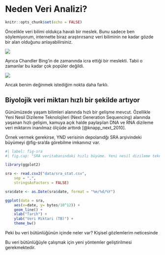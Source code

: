 # Neden Veri Analizi?

```r
knitr::opts_chunk$set(echo = FALSE)
```
::: {.content-visible when-format="html"}

Öncelikle veri bilimi oldukça havalı bir meslek. Bunu sadece ben söylemiyorum, internette biraz araştırırsanız veri biliminin ne kadar gözde bir alan olduğunu anlayabilirsiniz.

![](https://miro.medium.com/max/698/1*jDs1eDvuyAb7KLUbezCxuA.jpeg)

Ayrıca Chandler Bing'in de zamanında icra ettiği bir meslekti. Tabii o zamanlar bu kadar çok popüler değildi.

![](https://i.pinimg.com/originals/32/a0/0d/32a00d1722efa7a768265e00d0e1976e.jpg)

Ancak benim değinmek istediğim nokta daha farklı.

:::

## Biyolojik veri miktarı hızlı bir şekilde artıyor

Günümüzede yaşam bilimleri alanında hızlı bir gelişme mevcut. Özellikle Yeni Nesil Dizileme Teknolojileri (Next Generation Sequencing) alanında yaşanan hızlı gelişim, kamuya açık halde paylaşılan DNA ve RNA dizileme veri miktarını inanılmaz ölçüde arttırdı [@knapp_next_2010].

Örnek vermek gerekirse, YND verisinin depolanıdğı SRA arşivindeki büyümeyi @fig-sra'da görebilme imkanınız var.

```r
#| label: fig-sra
#| fig.cap: "SRA veritabanındaki hızlı büyüme. Yeni nesil dizileme teknolojilerinde yaşanan hızlı gelişmeler sayesinde, SRA veritanının güncel büyüklüğü 20bin Terabaytı aşmış durumdadır (erişim tarihi 16/02/2022)"

library(ggplot2)

sra <- read.csv2("data/sra_stat.csv", 
    sep = ",", 
    stringsAsFactors = FALSE)

sra$date <- as.Date(sra$date, format = "%m/%d/%Y")

ggplot(data = sra, 
    aes(x=date, y= bytes/10^12)) + 
    geom_line() + 
    xlab("Tarih") + 
    ylab("Veri Miktari (TB)") + 
    theme_bw()

```

Peki bu veri bütünlüğünün içinde neler var? Kişisel gözlemlerim neticesinde


Bu veri bütünlüğüyle çalışmak için yeni yöntemler geliştirilmesi gerekmektedir.
